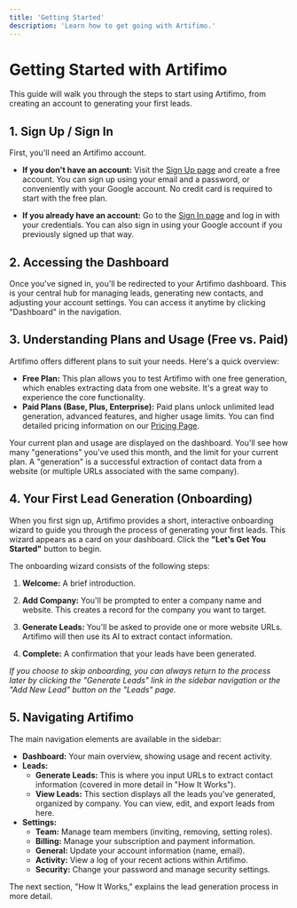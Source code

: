 ```yaml
---
title: 'Getting Started'
description: 'Learn how to get going with Artifimo.'
---
```


# Getting Started with Artifimo

This guide will walk you through the steps to start using Artifimo, from creating an account to generating your first leads.

## 1. Sign Up / Sign In

First, you'll need an Artifimo account.

*   **If you don't have an account:** Visit the [Sign Up page](/sign-up) and create a free account.  You can sign up using your email and a password, or conveniently with your Google account.  No credit card is required to start with the free plan.

*   **If you already have an account:** Go to the [Sign In page](/sign-in) and log in with your credentials.  You can also sign in using your Google account if you previously signed up that way.

## 2. Accessing the Dashboard

Once you've signed in, you'll be redirected to your Artifimo dashboard. This is your central hub for managing leads, generating new contacts, and adjusting your account settings.  You can access it anytime by clicking "Dashboard" in the navigation.

## 3. Understanding Plans and Usage (Free vs. Paid)

Artifimo offers different plans to suit your needs.  Here's a quick overview:

*   **Free Plan:** This plan allows you to test Artifimo with one free generation, which enables extracting data from one website. It's a great way to experience the core functionality.
*   **Paid Plans (Base, Plus, Enterprise):**  Paid plans unlock unlimited lead generation, advanced features, and higher usage limits. You can find detailed pricing information on our [Pricing Page](/pricing).

Your current plan and usage are displayed on the dashboard. You'll see how many "generations" you've used this month, and the limit for your current plan.  A "generation" is a successful extraction of contact data from a website (or multiple URLs associated with the same company).

## 4. Your First Lead Generation (Onboarding)

When you first sign up, Artifimo provides a short, interactive onboarding wizard to guide you through the process of generating your first leads. This wizard appears as a card on your dashboard. Click the **"Let's Get You Started"** button to begin.

The onboarding wizard consists of the following steps:

1.  **Welcome:** A brief introduction.

2.  **Add Company:** You'll be prompted to enter a company name and website. This creates a record for the company you want to target.

3.  **Generate Leads:**  You'll be asked to provide one or more website URLs. Artifimo will then use its AI to extract contact information.

4.  **Complete:**  A confirmation that your leads have been generated.

*If you choose to skip onboarding, you can always return to the process later by clicking the "Generate Leads" link in the sidebar navigation or the "Add New Lead" button on the "Leads" page.*

## 5. Navigating Artifimo

The main navigation elements are available in the sidebar:

*   **Dashboard:** Your main overview, showing usage and recent activity.
*   **Leads:**
    *   **Generate Leads:** This is where you input URLs to extract contact information (covered in more detail in "How It Works").
    *   **View Leads:**  This section displays all the leads you've generated, organized by company. You can view, edit, and export leads from here.
*   **Settings:**
    *   **Team:** Manage team members (inviting, removing, setting roles).
    *   **Billing:** Manage your subscription and payment information.
    *   **General:** Update your account information (name, email).
    *   **Activity:**  View a log of your recent actions within Artifimo.
    *   **Security:**  Change your password and manage security settings.

The next section, "How It Works," explains the lead generation process in more detail.